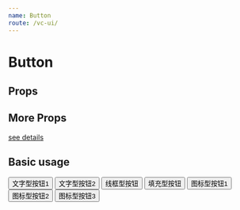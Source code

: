 ```yaml
--- 
name: Button
route: /vc-ui/
--- 
```



# Button 

## Props

<Props of={Button} />

## More Props

[see details](https://material-ui.com/zh/api/button/)

## Basic usage

<Playground> 
  <Button variant="text" emphasis>
      文字型按钮1
  </Button>
  <Button variant="contained" emphasis>
      文字型按钮2
  </Button>
  <Button variant="outlined">
      线框型按钮
  </Button>
  <Button variant="contained">
      填充型按钮
  </Button>
   <Button type="icon" icon="icon-ic_refresh_px" emphasis>
      图标型按钮1
  </Button>
  <Button type="icon" icon="icon-ic_refresh_px">
      图标型按钮2
  </Button>
  <Button type="icon" icon="icon-ic_refresh_px" variant="contained">
      图标型按钮3
  </Button>
</Playground>

